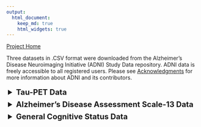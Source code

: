 ```yaml
---
output: 
  html_document:
    keep_md: true
    html_widgets: true
---
```


<html>
<style>
details > summary {
  padding: 4px;
  font-size: 20px;
  font-weight: bold;
  width: 600px;
  border: none;
  cursor: pointer;
}

details > p {
  background-color: #eeeeee;
  padding: 4px;
  margin: 0;
  box-shadow: 1px 1px 2px #bbbbbb;
}
</style>
<body>

[Project Home](https://anniegbryant.github.io/DA5030_Final_Project/)

Three datasets in .CSV format were downloaded from the Alzheimer's Disease Neuroimaging Initiative (ADNI) Study Data repository. ADNI data is freely accessible to all registered users. Please see [Acknowledgments](https://anniegbryant.github.io/DA5030_Final_Project/Pages/Acknowledgments.html) for more information about ADNI and its contributors.

<details>
  <summary>Tau-PET Data</summary>
  
Longitudinal **18F-AV-1451 tau-PET data** was downloaded from Study Data/Imaging/PET Image Analysis/UC Berkeley - AV1451 Analysis [ADNI2,3] (version: 5/12/2020). This CSV file contains 1,121 rows and 241 columns. 

Each row represents one tau-PET scan; some subjects had repeated scans separated by approximately one year, while other subjects had only one scan. Columns include subject information including anonymized subject ID, visit code, and PET exam date. The other columns encode regional volume and tau-PET uptake. Specifically, there are 123 distinct cortical and subcortical regions of interest (ROIs), each of which has a volume field (in mm^3) and a tau-PET uptake field, called the Standardized Uptake Value Ratio (SUVR). 

![Image source: https://www.nottingham.ac.uk/helm/dev/ncc-presentation/page_seven.html](../Images/cerebellum.png)

The SUVR value is normalized to the tau-PET uptake in the inferior cerebellum gray matter (highlighted in orange above), a commonly-used region for tau normalization given the lack of inferior cerebellar tau pathology in Alzheimer's Disease. 

**create figure about tauPET/freesurfer/rois**

These 123 ROIs were delineated by first co-registering the tau-PET image to a high-resolution structural T1-weighted MPRAGE acquired in the same imaging session, and then applying FreeSurfer (v5.3) for automated regional segmentation and parcellation. Furthermore, to mitigate issues with lower voxel resolution in PET imaging, partial volume correction was applied to use probabilistic tissue segmentation maps to refine individual ROIs. Note: these PET processing steps were all performed by Susan Landau, Deniz Korman, and William Jagust at the Helen Wills Neuroscience Institute, UC Berkeley and Lawrence Berkeley National Laboratory.

</details>


<details>
  <summary>Alzheimer's Disease Assessment Scale-13 Data</summary>
  
Longitudinal Alzheimer's Disease Assessment Scale-13 (ADAS13) cognitive score data was downloaded from Study Data/Assessments/Neuropsychological/Alzheimer's Disease Assessment Scale (ADAS) [ADNIGO,2,3]. This CSV file contains 6,695 rows and 121 columns. Each row represents one clinical visit; most subjects had two or more clinical visits separated by approximately six months to one year each.

The ADAS rating metric was originally created in 1984 to evaluate cognitive dysfunction specifically in Alzheimer's Disease (Rosen et al. 1984). Since its inception, ADAS has been adapted through several iterations to apply to individuals across the cognitive spectrum (Skinner et al. 2012). Namely, the ADAS-modified includes an additional delayed free recall task and a number cancellation task, thus comprising 13 subscales for scoring (Mohs et al. 1997). This yields a total score ranging from 0 to 70; a score of 0 reflects no cognitive impairment, while a score of 70 indicates severe cognitive impairment. There are multiple columns per individual ADAS component, indicating information such as cognitive task assessed, time to complete the task, and task completion score. There are also columns pertaining to subject/visit information, such as anonymized subject ID, visit code, site ID, ADNI project phase, and exam date.

Sources: 

* Rosen, W. G., Mohs, R. C., & Davis, K. L. (1984). A new rating scale for Alzheimer's disease. The American journal of psychiatry. 
* Mohs, R. C., Knopman, D., Petersen, R. C., Ferris, S. H., Ernesto, C., Grundman, M., ... & Thal, L. J. (1997). Development of cognitive instruments for use in clinical trials of antidementia drugs: additions to the Alzheimer's Disease Assessment Scale that broaden its scope. Alzheimer disease and associated disorders.
* Skinner, J., Carvalho, J. O., Potter, G. G., Thames, A., Zelinski, E., Crane, P. K., ... & Alzheimer’s Disease Neuroimaging Initiative. (2012). The Alzheimer’s disease assessment scale-cognitive-plus (ADAS-Cog-Plus): an expansion of the ADAS-Cog to improve responsiveness in MCI. Brain imaging and behavior, 6(4), 489-501.

</details> 


<details>
  <summary>General Cognitive Status Data</summary>
  
The general cognitive status and cognitive diagnosis dataset was downloaded from Study Data/Assessments/Diagnosis/Diagnostic Summary [ADNI1,GO,2,3]. This CSV file contains 12,268 rows and 54 columns. Certain columns only pertain to certain subsets of the data depending on the project cohort (ADNI1, ADNI-GO, ADNI2, or ADNI3). There are columns for subject/visit information such as anonymized subject ID, ADNI project phase, and exam date, and the rest of the columns indicate cognitive diagnosis information such as probability of dementia due to AD, current cognitive diagnosis, and change in cognitive status from the previous visit. These metrics were all evaluated by neurologists.

</details>

